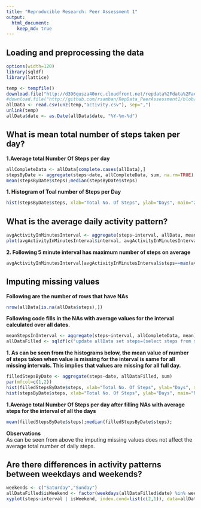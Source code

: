 ---
title: "Reproducible Research: Peer Assessment 1"
output: 
  html_document:
    keep_md: true
---


## Loading and preprocessing the data

```{r echo=FALSE, results='hide', warning=FALSE}
options(width=120)
library(sqldf)
library(lattice)
```

```{r}
temp <- tempfile()
download.file("http://d396qusza40orc.cloudfront.net/repdata%2Fdata%2Factivity.zip", temp)
#download.file("http://github.com/rsamban/RepData_PeerAssessment1/blob/master/activity.zip", temp)
allData <- read.csv(unz(temp,"activity.csv"), sep=",")
unlink(temp)
allData$date <- as.Date(allData$date, "%Y-%m-%d")
```

## What is mean total number of steps taken per day?
**1.Average total Number Of Steps per day**
```{r}
allCompleteData <- allData[complete.cases(allData),]
stepsByDate <- aggregate(steps~date, allCompleteData, sum, na.rm=TRUE)
mean(stepsByDate$steps);median(stepsByDate$steps)
```

**1. Histogram of Toal number of Steps per Day**
```{r}
hist(stepsByDate$steps, xlab="Total No. Of Steps", ylab="Days", main="2. Histogram of Steps By Day")
```

## What is the average daily activity pattern?

```{r}
avgActivityInMinutesInterval <- aggregate(steps~interval, allData, mean)
plot(avgActivityInMinutesInterval$interval, avgActivityInMinutesInterval$steps, type="l", xlab="Time Of Day", ylab="Average Number of Steps", main="1. Daily Activity Pattern")
```

**2. Following 5 minute interval has maximum number of steps on average**
```{r}
avgActivityInMinutesInterval[avgActivityInMinutesInterval$steps==max(avgActivityInMinutesInterval$steps),]$interval
```
## Imputing missing values

**Following are the number of rows that have NAs**
```{r}
nrow(allData[is.na(allData$steps),])
```

**Following code fills in the NAs with average values for the interval calculated over all dates.**
```{r}
meanStepsInInterval <- aggregate(steps~interval, allCompleteData, mean)
allDataFilled <- sqldf(c("update allData set steps=(select steps from meanStepsInInterval a where a.interval=allData.interval) where steps is null", "select * from allData"))
```

**1. As can be seen from the histograms below, the mean value of number of steps taken when value is missing for the interval is same for all missing intervals. This implies that values are missing for all full day.**

```{r}
filledStepsByDate <- aggregate(steps~date, allDataFilled, sum)
par(mfcol=c(1,2))
hist(filledStepsByDate$steps, xlab="Total No. Of Steps", ylab="Days", main="NAs filled by average for the interval")
hist(stepsByDate$steps, xlab="Total No. Of Steps", ylab="Days", main="NAs removed")
```

**1.Average total Number Of Steps per day after filling NAs with average steps for the interval of all the days**
```{r}
mean(filledStepsByDate$steps);median(filledStepsByDate$steps);
```

**Observations**  
As can be seen from above the imputing missing values does not affect the average total number of daily steps.

## Are there differences in activity patterns between weekdays and weekends?

```{r}
weekends <- c("Saturday","Sunday")
allDataFilled$isWeekend <- factor(weekdays(allDataFilled$date) %in% weekends, levels=c(TRUE,FALSE), labels=c("weekend","weekday"))
xyplot(steps~interval | isWeekend, index.cond=list(c(2,1)), data=allDataFilled, layout=c(1,2), xlab="Interval", ylab="Number Of Steps", type="l")
```